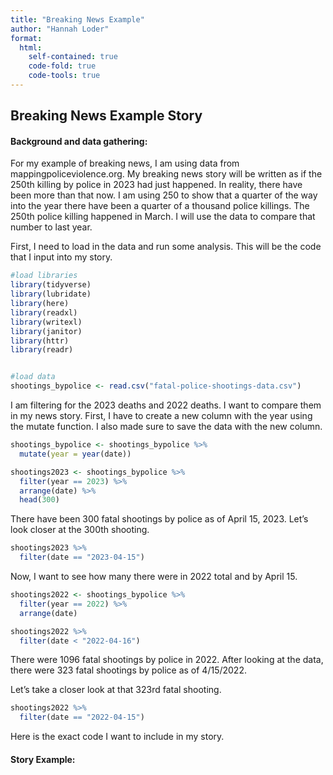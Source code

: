 ```yaml
---
title: "Breaking News Example"
author: "Hannah Loder"
format:
  html:
    self-contained: true
    code-fold: true
    code-tools: true
---
```


## Breaking News Example Story

#### Background and data gathering:

For my example of breaking news, I am using data from mappingpoliceviolence.org. My breaking news story will be written as if the 250th killing by police in 2023 had just happened. In reality, there have been more than that now. I am using 250 to show that a quarter of the way into the year there have been a quarter of a thousand police killings. The 250th police killing happened in March. I will use the data to compare that number to last year.

First, I need to load in the data and run some analysis. This will be the code that I input into my story.

```r

#load libraries
library(tidyverse)
library(lubridate)
library(here)
library(readxl)
library(writexl)
library(janitor)
library(httr)
library(readr)


#load data
shootings_bypolice <- read.csv("fatal-police-shootings-data.csv")

```

I am filtering for the 2023 deaths and 2022 deaths. I want to compare them in my news story. First, I have to create a new column with the year using the mutate function. I also made sure to save the data with the new column. 

```r

shootings_bypolice <- shootings_bypolice %>% 
  mutate(year = year(date))

```


```r

shootings2023 <- shootings_bypolice %>% 
  filter(year == 2023) %>% 
  arrange(date) %>% 
  head(300)

```

There have been 300 fatal shootings by police as of April 15, 2023. 
Let's look closer at the 300th shooting. 

```r

shootings2023 %>% 
  filter(date == "2023-04-15")

```


Now, I want to see how many there were in 2022 total and by April 15. 

```r

shootings2022 <- shootings_bypolice %>% 
  filter(year == 2022) %>% 
  arrange(date)

shootings2022 %>% 
  filter(date < "2022-04-16")

```

There were 1096 fatal shootings by police in 2022. After looking at the data, there were 323 fatal shootings by police as of 4/15/2022. 

Let's take a closer look at that 323rd fatal shooting. 

```r

shootings2022 %>% 
  filter(date == "2022-04-15")

```
Here is the exact code I want to include in my story. 



#### Story Example: 
